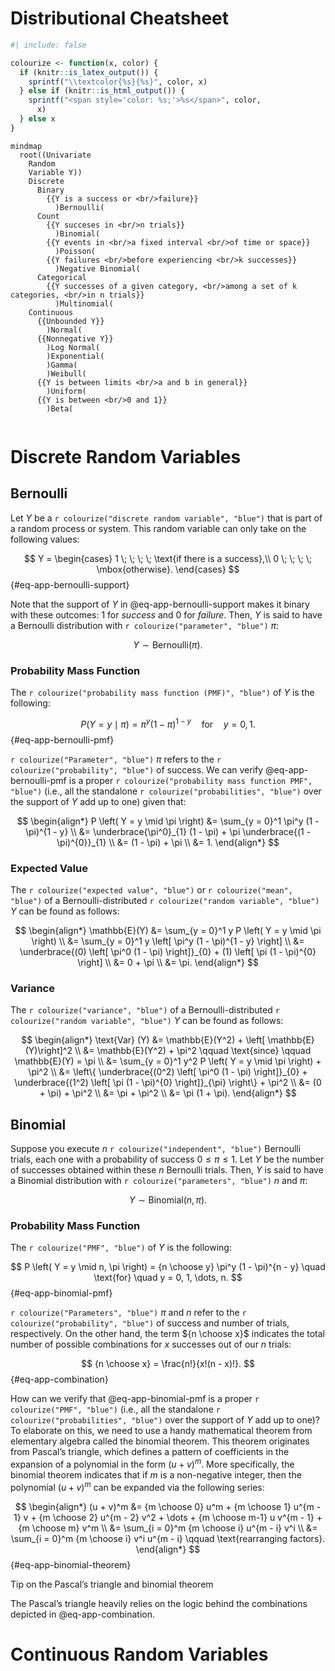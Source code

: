 <!-- Google tag (gtag.js) -->
<script async src="https://www.googletagmanager.com/gtag/js?id=G-7PRVEBE1EF"></script>
<script>
  window.dataLayer = window.dataLayer || [];
  function gtag(){dataLayer.push(arguments);}
  gtag('js', new Date());

  gtag('config', 'G-7PRVEBE1EF');
</script>

# Distributional Cheatsheet {#sec-distributional-cheatsheet}

```r
#| include: false

colourize <- function(x, color) {
  if (knitr::is_latex_output()) {
    sprintf("\\textcolor{%s}{%s}", color, x)
  } else if (knitr::is_html_output()) {
    sprintf("<span style='color: %s;'>%s</span>", color,
      x)
  } else x
}
```

```mermaid
mindmap
  root((Univariate 
    Random
    Variable Y))
    Discrete
      Binary
        {{Y is a success or <br/>failure}}
          )Bernoulli(
      Count
        {{Y succeses in <br/>n trials}}
          )Binomial(
        {{Y events in <br/>a fixed interval <br/>of time or space}}
          )Poisson(
        {{Y failures <br/>before experiencing <br/>k successes}}
          )Negative Binomial(
      Categorical
        {{Y successes of a given category, <br/>among a set of k categories, <br/>in n trials}}
          )Multinomial(
    Continuous
      {{Unbounded Y}}
        )Normal(
      {{Nonnegative Y}}
        )Log Normal(
        )Exponential(
        )Gamma(
        )Weibull(
      {{Y is between limits <br/>a and b in general}}
        )Uniform(
      {{Y is between <br/>0 and 1}}
        )Beta(
        
```

# Discrete Random Variables

## Bernoulli

Let $Y$ be a `r colourize("discrete random variable", "blue")` that is part of a random process or system. This random variable can only take on the following values:

$$
Y =
\begin{cases}
1 \; \; \; \; \text{if there is a success},\\
0 \; \; \; \; \mbox{otherwise}.
\end{cases}
$${#eq-app-bernoulli-support}

Note that the support of $Y$ in @eq-app-bernoulli-support makes it binary with these outcomes: $1$ for *success* and $0$ for *failure*.  Then, $Y$ is said to have a Bernoulli distribution with `r colourize("parameter", "blue")` $\pi$:

$$Y \sim \text{Bernoulli}(\pi).$$

### Probability Mass Function

The `r colourize("probability mass function (PMF)", "blue")` of $Y$ is the following:

$$
P \left( Y = y \mid \pi \right) = \pi^y (1 - \pi)^{1 - y} \quad \text{for} \quad y = 0, 1.
$${#eq-app-bernoulli-pmf}

`r colourize("Parameter", "blue")` $\pi$ refers to the `r colourize("probability", "blue")` of success. We can verify @eq-app-bernoulli-pmf is a proper `r colourize("probability mass function PMF", "blue")` (i.e., all the standalone `r colourize("probabilities", "blue")` over the support of $Y$ add up to one) given that:

$$
\begin{align*} 
P \left( Y = y \mid \pi \right) &=  \sum_{y = 0}^1 \pi^y (1 - \pi)^{1 - y}  \\
&= \underbrace{\pi^0}_{1} (1 - \pi) + \pi \underbrace{(1 - \pi)^{0}}_{1} \\
&= (1 - \pi) + \pi \\
&= 1.
\end{align*}
$$

### Expected Value

The `r colourize("expected value", "blue")` or `r colourize("mean", "blue")` of a Bernoulli-distributed `r colourize("random variable", "blue")` $Y$ can be found as follows:

$$
\begin{align*} 
\mathbb{E}(Y) &= \sum_{y = 0}^1 y P \left( Y = y \mid \pi \right) \\
&= \sum_{y = 0}^1 y \left[ \pi^y (1 - \pi)^{1 - y} \right] \\
&= \underbrace{(0) \left[ \pi^0 (1 - \pi) \right]}_{0} + (1) \left[ \pi (1 - \pi)^{0} \right] \\
&= 0 + \pi \\
&= \pi.
\end{align*}
$$

### Variance

The `r colourize("variance", "blue")` of a Bernoulli-distributed `r colourize("random variable", "blue")` $Y$ can be found as follows:

::: {.proof}
$$
\begin{align*}
\text{Var} (Y) &= \mathbb{E}(Y^2) + \left[ \mathbb{E}(Y)\right]^2 \\
&= \mathbb{E}(Y^2) + \pi^2 \qquad \text{since} \qquad \mathbb{E}(Y) = \pi \\
&= \sum_{y = 0}^1 y^2 P \left( Y = y \mid \pi \right) + \pi^2 \\
&= \left\{ \underbrace{(0^2) \left[ \pi^0 (1 - \pi) \right]}_{0} + \underbrace{(1^2) \left[ \pi (1 - \pi)^{0} \right]}_{\pi} \right\} + \pi^2 \\
&= (0 + \pi) + \pi^2 \\
&= \pi + \pi^2 \\
&= \pi (1 + \pi).
\end{align*}
$$
:::

## Binomial

Suppose you execute $n$ `r colourize("independent", "blue")` Bernoulli trials, each one with a probability of success $0 \leq \pi \leq 1$. Let $Y$ be the number of successes obtained within these $n$ Bernoulli trials. Then, $Y$ is said to have a Binomial distribution with `r colourize("parameters", "blue")` $n$ and $\pi$:

$$Y \sim \text{Binomial}(n, \pi).$$

### Probability Mass Function

The `r colourize("PMF", "blue")` of $Y$ is the following:

$$
P \left( Y = y \mid n, \pi \right) = {n \choose y} \pi^y (1 - \pi)^{n - y} \quad \text{for} \quad y = 0, 1, \dots, n.
$${#eq-app-binomial-pmf}

`r colourize("Parameters", "blue")` $\pi$ and $n$ refer to the `r colourize("probability", "blue")` of success and number of trials, respectively. On the other hand, the term ${n \choose x}$ indicates the total number of possible combinations for $x$ successes out of our $n$ trials:

$$
{n \choose x} = \frac{n!}{x!(n - x)!}.
$${#eq-app-combination}

How can we verify that @eq-app-binomial-pmf is a proper `r colourize("PMF", "blue")` (i.e., all the standalone `r colourize("probabilities", "blue")` over the support of $Y$ add up to one)? To elaborate on this, we need to use a handy mathematical theorem from elementary algebra called the binomial theorem. This theorem originates from Pascal's triangle, which defines a pattern of coefficients in the expansion of a polynomial in the form $(u + v)^m$. More specifically, the binomial theorem indicates that if $m$ is a non-negative integer, then the polynomial $(u + v)^m$ can be expanded via the following series:

$$
\begin{align*}
(u + v)^m &= {m \choose 0} u^m + {m \choose 1} u^{m - 1} v + {m \choose 2} u^{m - 2} v^2 +  \dots + {m \choose m-1} u v^{m - 1} + {m \choose m} v^m \\
&= \sum_{i = 0}^m {m \choose i} u^{m - i} v^i \\
&= \sum_{i = 0}^m {m \choose i} v^i u^{m - i} \qquad \text{rearranging factors}.
\end{align*}
$${#eq-app-binomial-theorem}

::: {#Tip-pascal-triangle .Tip}
::::{.Tip-header}
Tip on the Pascal's triangle and binomial theorem
::::
::::{.Tip-container}
The Pascal's triangle heavily relies on the logic behind the combinations depicted in @eq-app-combination.
::::
:::

# Continuous Random Variables